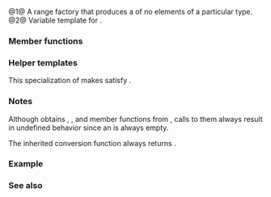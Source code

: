 {{cpp/ranges/view title|empty}}
{{cpp/ranges/navbar}}

{{dcl begin}}
{{dcl header|ranges}}
{{dcl|num=1|since=c++20|1=
template&lt;class T&gt;
    requires std::is_object_v&lt;T&gt;
class empty_view : public ranges::view_interface&lt;empty_view&lt;T&gt;&gt;
}}
{{dcl|num=2|since=c++20|1=
namespace views {
    template&lt;class T&gt;
    constexpr empty_view&lt;T&gt; empty{};
}
}}
{{dcl end}}

@1@ A range factory that produces a {{lconcept|view}} of no elements of a particular type.
@2@ Variable template for {{tt|empty_view}}.

===Member functions===
{{dsc begin}}
{{dsc mem sfun|begin|nolink=true|returns {{c|nullptr}}}}
{{dsc mem sfun|end|nolink=true|returns {{c|nullptr}}}}
{{dsc mem sfun|data|nolink=true|returns {{c|nullptr}}}}
{{dsc mem sfun|size|nolink=true|returns {{c|0}}}}
{{dsc mem sfun|empty|nolink=true|returns {{c|true}}}}

{{cpp/ranges/view_interface/inherit|embedded=yes|empty=yes|data=yes|size=yes}}
{{dsc end}}

{{member|{{small|std::ranges::empty_view::}}begin|
{{ddcl|since=c++20|
static constexpr T* begin() noexcept { return nullptr; }
}}

{{tt|empty_view}} does not reference any element.
}}

{{member|{{small|std::ranges::empty_view::}}end|
{{ddcl|since=c++20|
static constexpr T* end() noexcept { return nullptr; }
}}

{{tt|empty_view}} does not reference any element.
}}

{{member|{{small|std::ranges::empty_view::}}data|
{{ddcl|since=c++20|
static constexpr T* data() noexcept { return nullptr; }
}}

{{tt|empty_view}} does not reference any element.
}}

{{member|{{small|std::ranges::empty_view::}}size|
{{ddcl|since=c++20|
static constexpr std::size_t size() noexcept { return 0; }
}}

{{tt|empty_view}} is always empty.
}}

{{member|{{small|std::ranges::empty_view::}}empty|
{{ddcl|since=c++20|
static constexpr bool empty() noexcept { return true; }
}}

{{tt|empty_view}} is always empty.
}}

===Helper templates===
{{ddcl|since=c++20|1=
template&lt;class T&gt;
constexpr bool ranges::enable_borrowed_range&lt;ranges::empty_view&lt;T&gt;&gt; = true;
}}
This specialization of {{c/core|ranges::enable_borrowed_range}} makes {{tt|empty_view}} satisfy {{lconcept|borrowed_range}}.

===Notes===
Although {{tt|empty_view}} obtains {{tt|front}}, {{tt|back}}, and {{c|operator[]}} member functions from {{tt|view_interface}}, calls to them always result in undefined behavior since an {{tt|empty_view}} is always empty.

The inherited {{c|operator bool}} conversion function always returns {{c|false}}.

===Example===
{{example
|code=
#include &lt;ranges&gt;

int main()
{
    namespace ranges = std::ranges;

    ranges::empty_view&lt;long&gt; e;
    static_assert(ranges::empty(e)); // uses operator bool
    static_assert(0 == e.size());
    static_assert(nullptr == e.data());
    static_assert(nullptr == e.begin());
    static_assert(nullptr == e.end());
    static_assert(nullptr == e.cbegin());
    static_assert(nullptr == e.cend());
}
}}

===See also===
{{dsc begin}}
{{dsc inc|cpp/utility/dsc optional}}
{{dsc inc|cpp/ranges/dsc single_view}}
{{dsc inc|cpp/ranges/dsc all_view}}
{{dsc inc|cpp/ranges/dsc ref_view}}
{{dsc end}}

{{langlinks|es|ja|ru|zh}}